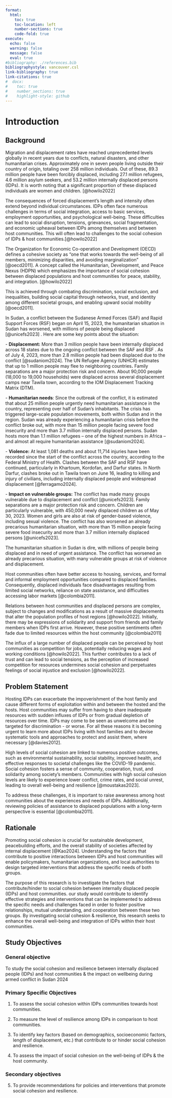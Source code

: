 ```yaml
---
format: 
  html:
    toc: true
    toc-location: left
    number-sections: true
    code-fold: true
execute:
  echo: false
  warning: false
  message: false
  eval: true
#bibliography: ./references.bib
bibliographystyle: vancouver.csl
link-bibliography: true
link-citations: true
#  docx:
#    toc: true
#    number_sections: true
#    highlight-style: github
---
```


# Introduction

## Background

Migration and displacement rates have reached unprecedented levels globally in recent years due to conflicts, natural disasters, and other humanitarian crises. Approximately one in seven people living outside their country of origin, totaling over 258 million individuals. Out of these, 89.3 million people have been forcibly displaced, including 27.1 million refugees, 4.6 million asylum seekers, and 53.2 million internally displaced persons (IDPs). It is worth noting that a significant proportion of these displaced individuals are women and children. [@howilo2022]

The consequences of forced displacement’s length and intensity often extend beyond individual circumstances. IDPs often face numerous challenges in terms of social integration, access to basic services, employment opportunities, and psychological well-being. These difficulties can lead to social disruption, tensions, grievances, social fragmentation, and economic upheaval between IDPs among themselves and between host communities. This will often lead to challenges to the social cohesion of IDPs & host communities.[@howilo2022]

The Organization for Economic Co-operation and Development (OECD) defines a cohesive society as “one that works towards the well-being of all members, minimizing disparities, and avoiding marginalization” [@oecd2011]. A concept called the Humanitarian, Development, and Peace Nexus (HDPN) which emphasizes the importance of social cohesion between displaced populations and host communities for peace, stability, and integration. [@howilo2022]

This is achieved through combating discrimination, social exclusion, and inequalities, building social capital through networks, trust, and identity among different societal groups, and enabling upward social mobility [@oecd2011].

In Sudan, a conflict between the Sudanese Armed Forces (SAF) and Rapid Support Forces (RSF) began on April 15, 2023, the humanitarian situation in Sudan has worsened, with millions of people being displaced [@unicefs2023] . Here are some key points about the situation:

\- **Displacement:** More than 3 million people have been internally displaced across 18 states due to the ongoing conflict between the SAF and RSF . As of July 4, 2023, more than 2.8 million people had been displaced due to the conflict [@sudaniom2024]. The UN Refugee Agency (UNHCR) estimates that up to 1 million people may flee to neighboring countries**.** Family separations are a major protection risk and concern. About 90,000 people (18,000 to 19,000 households) were displaced across several displacement camps near Tawila town, according to the IOM Displacement Tracking Matrix (DTM).

\- **Humanitarian needs**: Since the outbreak of the conflict, it is estimated that about 25 million people urgently need humanitarian assistance in the country, representing over half of Sudan’s inhabitants. The crisis has triggered large-scale population movements, both within Sudan and in the region. Sudan was already experiencing a humanitarian crisis before the conflict broke out, with more than 15 million people facing severe food insecurity and more than 3.7 million internally displaced persons. Sudan hosts more than 1.1 million refugees – one of the highest numbers in Africa – and almost all require humanitarian assistance [@sudaniom2024].

\- **Violence:** At least 1,081 deaths and about 11,714 injuries have been recorded since the start of the conflict across the country, according to the Federal Ministry of Health. Clashes between the SAF and RSF have continued, particularly in Khartoum, Kordofan, and Darfur states. In North Darfur, clashes broke out in Tawila town on June 16, leading to killing and injury of civilians, including internally displaced people and widespread displacement [@ferragamo2024].

\- **Impact on vulnerable groups:** The conflict has made many groups vulnerable due to displacement and conflict [@unicefs2023]. Family separations are a major protection risk and concern. Children are particularly vulnerable, with 450,000 newly displaced children as of May 30, 2023. Women and girls are also at risk of gender-based violence, including sexual violence. The conflict has also worsened an already precarious humanitarian situation, with more than 15 million people facing severe food insecurity and more than 3.7 million internally displaced persons [@unicefs2023].

The humanitarian situation in Sudan is dire, with millions of people being displaced and in need of urgent assistance. The conflict has worsened an already precarious situation, with many vulnerable groups at risk of violence and displacement.

Host communities often have better access to housing, services, and formal and informal employment opportunities compared to displaced families. Consequently, displaced individuals face disadvantages resulting from limited social networks, reliance on state assistance, and difficulties accessing labor markets [@colombia2011].

Relations between host communities and displaced persons are complex, subject to changes and modifications as a result of massive displacements that alter the population profiles of host regions [@howilo2022]. Initially, there may be expressions of solidarity and support from friends and family members when IDPs first arrive. However, these positive sentiments often fade due to limited resources within the host community [@colombia2011]

The influx of a large number of displaced people can be perceived by host communities as competition for jobs, potentially reducing wages and working conditions [@howilo2022]. This further contributes to a lack of trust and can lead to social tensions, as the perception of increased competition for resources undermines social cohesion and perpetuates feelings of social injustice and exclusion [@howilo2022].

## Problem Statement

Hosting IDPs can exacerbate the impoverishment of the host family and cause different forms of exploitation within and between the hosted and the hosts. Host communities may suffer from having to share inadequate resources with sudden influxes of IDPs or from gradual depletion of resources over time. IDPs may come to be seen as unwelcome and be targeted for discrimination - or worse. For all these reasons it is becoming urgent to learn more about IDPs living with host families and to devise systematic tools and approaches to protect and assist them, where necessary [@davies2012].

High levels of social cohesion are linked to numerous positive outcomes, such as environmental sustainability, social stability, improved health, and effective responses to societal challenges like the COVID-19 pandemic. Social cohesion fosters a sense of community, cooperation, trust, and solidarity among society's members. Communities with high social cohesion levels are likely to experience lower conflict, crime rates, and social unrest, leading to overall well-being and resilience [@moustakas2023].

To address these challenges, it is important to raise awareness among host communities about the experiences and needs of IDPs. Additionally, reviewing policies of assistance to displaced populations with a long-term perspective is essential [@colombia2011].

## Rationale

Promoting social cohesion is crucial for sustainable development, peacebuilding efforts, and the overall stability of societies affected by internal displacement [@Kao2024]. Understanding the factors that contribute to positive interactions between IDPs and host communities will enable policymakers, humanitarian organizations, and local authorities to design targeted interventions that address the specific needs of both groups.

The purpose of this research is to investigate the factors that contribute/hinder to social cohesion between internally displaced people (IDPs) and host communities. our study would contribute to identify effective strategies and interventions that can be implemented to address the specific needs and challenges faced in order to foster positive relationships, mutual understanding, and cooperation between these two groups. By investigating social cohesion & resilience, this research seeks to enhance the overall well-being and integration of IDPs within their host communities.

## Study Objectives

### General objective

To study the social cohesion and resilience between internally displaced people (IDPs) and host communities & the impact on wellbeing during armed conflict in Sudan 2024

### Primary Specific Objectives

1.  To assess the social cohesion within IDPs communities towards host communities.

2.  To measure the level of resilience among IDPs in comparison to host communities.

3.  To identify key factors (based on demographics, socioeconomic factors, length of displacement, etc.) that contribute to or hinder social cohesion and resilience.

4.  To assess the impact of social cohesion on the well-being of IDPs & the host community.

### Secondary objectives

5.  To provide recommendations for policies and interventions that promote social cohesion and resilience.
